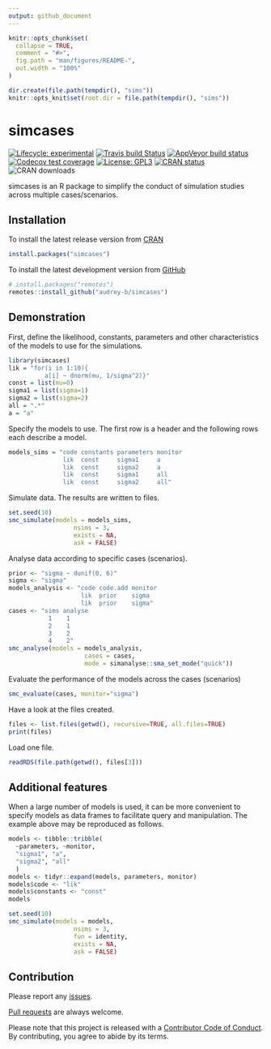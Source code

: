 ```yaml
---
output: github_document
---
```


<!-- README.md is generated from README.Rmd. Please edit that file -->

```r
knitr::opts_chunk$set(
  collapse = TRUE,
  comment = "#>",
  fig.path = "man/figures/README-",
  out.width = "100%"
)
```

```r
dir.create(file.path(tempdir(), "sims"))
knitr::opts_knit$set(root.dir = file.path(tempdir(), "sims"))
```
# simcases

<!-- badges: start -->
[![Lifecycle: experimental](https://img.shields.io/badge/lifecycle-experimental-orange.svg)](https://www.tidyverse.org/lifecycle/#experimental)
[![Travis build Status](https://www.travis-ci.com/audrey-b/simcases.svg?token=LCuTqqVUfUECxm1xTQLb&branch=master)](https://www.travis-ci.com/audrey-b/simcases)
[![AppVeyor build status](https://ci.appveyor.com/api/projects/status/51yh2k5lkd9h7ey3/branch/master?svg=true)](https://ci.appveyor.com/project/audrey-b/simcases/branch/master)
[![Codecov test coverage](https://codecov.io/gh/audrey-b/simcases/branch/master/graph/badge.svg)](https://codecov.io/gh/audrey-b/simcases?branch=master)
[![License: GPL3](https://img.shields.io/badge/License-GPL3-blue.svg)](https://www.gnu.org/licenses/gpl-3.0.html)
[![CRAN status](https://www.r-pkg.org/badges/version/simcases)](https://cran.r-project.org/package=simcases)
![CRAN downloads](http://cranlogs.r-pkg.org/badges/simcases)
<!-- badges: end -->

simcases is an R package to simplify the conduct of simulation studies across multiple cases/scenarios.

## Installation

To install the latest release version from [CRAN](https://cran.r-project.org)
```r
install.packages("simcases")
```

To install the latest development version from [GitHub](https://github.com/audrey-b/simcases)
```r
# install.packages("remotes")
remotes::install_github("audrey-b/simcases")
```

## Demonstration

First, define the likelihood, constants, parameters and other characteristics of the models to use for the simulations.

```r
library(simcases)
lik = "for(i in 1:10){
          a[i] ~ dnorm(mu, 1/sigma^2)}"
const = list(mu=0)
sigma1 = list(sigma=1)
sigma2 = list(sigma=2)
all = ".*"
a = "a"
```

Specify the models to use. The first row is a header and the following rows each describe a model.

```r
models_sims = "code constants parameters monitor
               lik  const     sigma1     a
               lik  const     sigma2     a
               lik  const     sigma1     all
               lik  const     sigma2     all"
```

Simulate data. The results are written to files.

```r
set.seed(10)
smc_simulate(models = models_sims,
                  nsims = 3,
                  exists = NA,
                  ask = FALSE)
```

Analyse data according to specific cases (scenarios).

```r
prior <- "sigma ~ dunif(0, 6)"
sigma <- "sigma"
models_analysis <- "code code.add monitor
                    lik  prior    sigma
                    lik  prior    sigma"
cases <- "sims analyse
           1    1
           2    1
           3    2
           4    2"
smc_analyse(models = models_analysis,
                     cases = cases,
                     mode = simanalyse::sma_set_mode("quick"))
```

Evaluate the performance of the models across the cases (scenarios)

```r
smc_evaluate(cases, monitor="sigma")
```
Have a look at the files created.

```r
files <- list.files(getwd(), recursive=TRUE, all.files=TRUE)
print(files)
```

Load one file.

```r
readRDS(file.path(getwd(), files[3]))
```

## Additional features

When a large number of models is used, it can be more convenient to specify models as data frames to facilitate query and manipulation. The example above may be reproduced as follows.

```r
models <- tibble::tribble(
  ~parameters, ~monitor,
  "sigma1", "a",
  "sigma2", "all"
  )
models <- tidyr::expand(models, parameters, monitor)
models$code <- "lik"
models$constants <- "const"
models

set.seed(10)
smc_simulate(models = models,
                  nsims = 3,
                  fun = identity,
                  exists = NA,
                  ask = FALSE)
```

## Contribution

Please report any [issues](https://github.com/audrey-b/simcases/issues).

[Pull requests](https://github.com/audrey-b/simcases/pulls) are always welcome.

Please note that this project is released with a [Contributor Code of Conduct](https://github.com/audrey-b/simcases/blob/master/CODE_OF_CONDUCT.md).
By contributing, you agree to abide by its terms.
